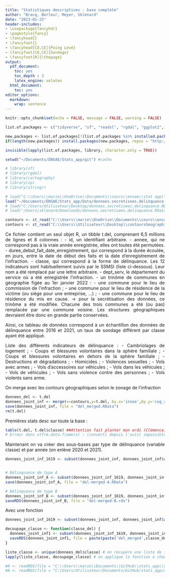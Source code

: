 ```yaml
---
title: "Statistiques descriptives - base complète"
author: "Bracq, Berleur, Meyer, Sklenard"
date: "2023-01-25"
header-includes:
- \usepackage{fancyhdr}
- \pagestyle{fancy}
- \fancyhead{}
- \fancyfoot{}
- \fancyhead[CO,CE]{Poing Levé}
- \fancyfoot[CO,CE]{Sondage}
- \fancyfoot[R]{\thepage}
output:
  pdf_document:
    toc: yes
    toc_depth : 3
    latex_engine: xelatex
  html_document:
    toc: yes
editor_options: 
  markdown: 
    wrap: sentence
---
```


```{=html}
<style>
body {
text-align: justify}
</style>
```

```r
knitr::opts_chunk$set(echo = FALSE, message = FALSE, warning = FALSE)

```

```r
list.of.packages <- c("tidyverse", "sf", "readxl", "rgdal", "ggplot2", "data.table", "dplyr", "stargazer", "cartography","sf","rgdal","sp","readr", "sp", "stringr", "questionr")

new.packages <- list.of.packages[!(list.of.packages %in% installed.packages()[,"Package"])]
if(length(new.packages)) install.packages(new.packages, repos = "http://cran.us.r-project.org")

invisible(lapply(list.of.packages, library, character.only = TRUE))

setwd("~/Documents/ENSAE/Stats_app/git") #cathu
```


```r
# library(sf)
# library(rgdal)
# library(cartography)
# library(sp)
# library(stringr)
```



```r

# load("C:\\Users\\marie\\OneDrive\\Documents\\cours\\ensae\\stat app\\donnees.secretisees.delinquance.RData") # marie
load("~/Documents/ENSAE/Stats_app/Data/donnees.secretisees.delinquance.RData") #cathu
# load("C:/Users/Utilisateur/Desktop/donnees.secretisees.delinquance.RData") #clem
# load("/Users/sklenard/Downloads/donnees.secretisees.delinquance.RData")# Gaby 
```

```r
contours <- st_read("C:\\Users\\marie\\OneDrive\\Documents\\cours\\ensae\\stat app\\contoursGeographiques") # marie
contours <- st_read("C:\\Users\\Utilisateur\\Desktop\\contoursGeographiques") #Clem
```

Ce fichier contient un seul objet R, un tibble t.del, comprenant 6,5 millions de lignes et 8 colonnes :
    - id, un identifiant arbitraire.
    - annee, qui ne correspond pas à la vraie année enregistrée, elles ont toutes été permutées.
    - duree_debut_fait_date_enregistrement, qui correspond à la durée écoulée, en jours, entre la date de début des faits et la date d'enregistrement de l'infraction.
    - classe, qui correspond à la forme de délinquance. Les 12 indicateurs sont habituellement suivis par le SSMSI (liste ci-dessous). Leur nom a été remplacé par une lettre arbitraire.
    - dept_serv, le département du service où a été enregistrée l'infraction.
    - un trinôme de communes en géographie figée au 1er janvier 2022 :
    - une commune pour le lieu de commission de l'infraction ;
    - une commune pour le lieu de résidence de la victime (ou siège pour une entreprise, ...) ;
    - une commune pour le lieu de résidence du mis en cause.
          -> pour la secrétisation des données, ce trinôme a été modifiée. Chacune des trois communes a été (ou pas) remplacée par une commune voisine. Les structures géographiques devraient être donc en grande partie conservées.

Ainsi, ce tableau de données  correspond à un échantillon des données de délinquance entre 2016 et 2021, un taux de sondage différent par classe ayant été appliqué.

Liste des différents indicateurs de délinquance :
    - Cambriolages de logement ;
    - Coups et blessures volontaires dans la sphère familiale ;
    - Coups et blessures volontaires en dehors de la sphère familiale ;
    - Destructions et dégradations ;
    - Homicides ;
    - Violences sexuelles ;
    - Vols avec armes ;
    - Vols d'accessoires sur véhicules ;
    - Vols dans les véhicules ;
    - Vols de véhicules ;
    - Vols sans violence contre des personnes ;
    - Vols violents sans arme.
    
On merge avec les contours géographiques selon le zonage de l'infraction
```r
donnees_del <- t.del
donnees_joint_inf <- merge(x=contours,y=t.del, by.x='insee',by.y='cog_com_22_inf', all.x=TRUE)
save(donnees_joint_inf, file = "del_merged.RData")
rm(t.del)
```


Premières stats desc sur toute la base :

```r
table(t.del, t.del$classe) ##Attention fait planter mon ordi (Clémence)
# Erreur dans xtfrm.data.frame(x) : (converti depuis l'avis) impossible d’utiliser xtfrm sur un tableau de données (data frame) (Gabriel)
```

Maintenant on va créer des sous-bases par type de délinquance (variable classe) et par année (on enlève 2020 et 2021). 

```r
donnees_joint_inf_1619 <- subset(donnees_joint_inf, donnees_joint_inf$annee %in% c(2016, 2017, 2018, 2019)) #on sélectionne les années


# Délinquance de type A
donnees_joint_inf_A <- subset(donnees_joint_inf_1619, donnees_joint_inf_1619$classe == "A") #on sélectionne un type de délinquance
save(donnees_joint_inf_A, file = "del-merged-A.RData")

# Délinquance de type B
donnees_joint_inf_B <- subset(donnees_joint_inf_1619, donnees_joint_inf_1619$classe == "B") #on sélectionne un type de délinquance
saveRDS(donnees_joint_inf_B, file = "del-merged-B.rds")


```
Avec une fonction
```r
donnees_joint_inf_1619 <- subset(donnees_joint_inf, donnees_joint_inf$annee %in% c(2016, 2017, 2018, 2019)) #on sélectionne les années

decoupage_classe <- function(classe_del) {
  donnees_joint_inf1 <- subset(donnees_joint_inf_1619, donnees_joint_inf_1619$classe == classe_del) #on sélectionne un type de délinquance
  saveRDS(donnees_joint_inf1, file = paste(paste('del_merged',classe_del,sep = "_"),'rds',sep='.')) # on enregistre le sous df correspondant
}

liste_classe <- unique(donnees_del$classe) # on récupère une liste de toutes les classes de délinquance
lapply(liste_classe, decoupage_classe) # on applique la fonction à chaque classe pour créer le df correspondant

#A <- readRDS(file = "C:\\Users\\marie\\Documents\\GitHub\\stats_app\\del_merged_A.rds")
#A <- readRDS(file = "C:/Users/Utilisateur/Documents/GitHub/stats_app/del_merged_A.rds")#clem

```


